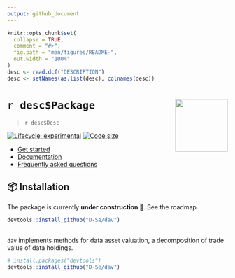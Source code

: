 ```yaml
---
output: github_document
---
```


<!-- README.md is generated from README.Rmd. Please edit that file -->

```r
knitr::opts_chunk$set(
  collapse = TRUE,
  comment = "#>",
  fig.path = "man/figures/README-",
  out.width = "100%"
)
desc <- read.dcf("DESCRIPTION")
desc <- setNames(as.list(desc), colnames(desc))
```

# `r desc$Package` <img src="man/figures/logo.png" align="right" alt="" width="120"/>

> `r desc$Desc`

<!-- badges: start -->
[![Lifecycle: experimental](https://img.shields.io/badge/lifecycle-experimental-orange.svg)](https://lifecycle.r-lib.org/articles/stages.html#experimental)
[![Code size](https://img.shields.io/github/languages/code-size/D-Se/dav.svg)](https://github.com/D-Se/dav)
<!-- badges: end -->

<div id='tldr'>
 
* [Get started][]
* [Documentation][]
* [Frequently asked questions][FAQ]

</div>

## 📦 Installation

The package is currently **under construction 🚧**. See the roadmap.

``` r
devtools::install_github("D-Se/dav")
```
## 
`dav` implements methods for data asset valuation, a decomposition of trade value
of data holdings.
``` r
# install.packages("devtools")
devtools::install_github("D-Se/dav")
```

[Get started]: https://google.com
[Documentation]: https://google.com
[FAQ]: https://google.com
